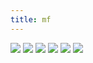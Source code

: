 ```yaml
---
title: mf
---
```


![](/images/others/part-3/mf1.gif)
![](/images/others/part-3/mf2.gif)
![](/images/others/part-3/mf3.gif)
![](/images/others/part-3/mf4.gif)
![](/images/others/part-3/mf5.gif)
![](/images/others/part-3/mf6.gif)